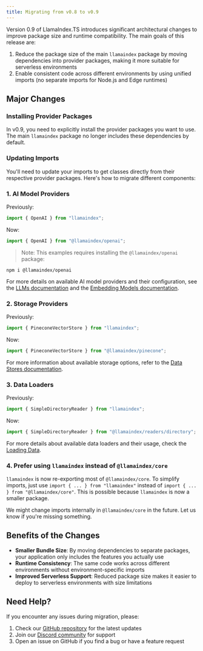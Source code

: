 ```yaml
---
title: Migrating from v0.8 to v0.9
---
```


Version 0.9 of LlamaIndex.TS introduces significant architectural changes to improve package size and runtime compatibility. The main goals of this release are:

1. Reduce the package size of the main `llamaindex` package by moving dependencies into provider packages, making it more suitable for serverless environments
2. Enable consistent code across different environments by using unified imports (no separate imports for Node.js and Edge runtimes)

## Major Changes

### Installing Provider Packages

In v0.9, you need to explicitly install the provider packages you want to use. The main `llamaindex` package no longer includes these dependencies by default.

### Updating Imports

You'll need to update your imports to get classes directly from their respective provider packages. Here's how to migrate different components:

### 1. AI Model Providers

Previously:
```typescript
import { OpenAI } from "llamaindex";
```

Now:
```typescript
import { OpenAI } from "@llamaindex/openai";
```

> Note: This examples requires installing the `@llamaindex/openai` package: 

```package-install
npm i @llamaindex/openai
```

For more details on available AI model providers and their configuration, see the [LLMs documentation](/typescript/framework/modules/models/llms) and the [Embedding Models documentation](/typescript/framework/modules/models/embeddings).

### 2. Storage Providers

Previously:
```typescript
import { PineconeVectorStore } from "llamaindex";
```

Now:
```typescript
import { PineconeVectorStore } from "@llamaindex/pinecone";
```

For more information about available storage options, refer to the [Data Stores documentation](/typescript/framework/modules/data/stores).

### 3. Data Loaders

Previously:
```typescript
import { SimpleDirectoryReader } from "llamaindex";
```

Now:
```typescript
import { SimpleDirectoryReader } from "@llamaindex/readers/directory";
```

For more details about available data loaders and their usage, check the [Loading Data](/typescript/framework/modules/data/readers).

### 4. Prefer using `llamaindex` instead of `@llamaindex/core`

`llamaindex` is now re-exporting most of `@llamaindex/core`. To simplify imports, just use `import { ... } from "llamaindex"` instead of `import { ... } from "@llamaindex/core"`. This is possible because `llamaindex` is now a smaller package.

We might change imports internally in `@llamaindex/core` in the future. Let us know if you're missing something. 

## Benefits of the Changes

- **Smaller Bundle Size**: By moving dependencies to separate packages, your application only includes the features you actually use
- **Runtime Consistency**: The same code works across different environments without environment-specific imports
- **Improved Serverless Support**: Reduced package size makes it easier to deploy to serverless environments with size limitations

## Need Help?

If you encounter any issues during migration, please:
1. Check our [GitHub repository](https://github.com/run-llama/LlamaIndexTS) for the latest updates
2. Join our [Discord community](https://discord.gg/dGcwcsnxhU) for support
3. Open an issue on GitHub if you find a bug or have a feature request
